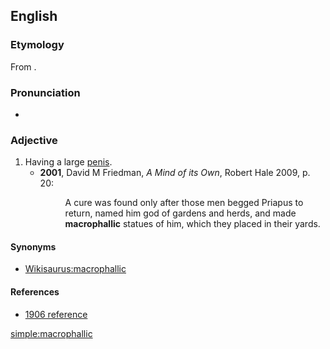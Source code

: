 ==English==

===Etymology===
From {{prefix|macro|phallic|lang=en}}.

===Pronunciation===
* {{a|UK}} {{IPA|/makɹə(ʊ)ˈfalɪk/|lang=en}}

===Adjective===
{{en-adj}}

# Having a large [[penis]]. {{defdate|from 19th c.}}
#* '''2001''', David M Friedman, ''A Mind of its Own'', Robert Hale 2009, p. 20:
#*: A cure was found only after those men begged Priapus to return, named him god of gardens and herds, and made '''macrophallic''' statues of him, which they placed in their yards.

====Synonyms====
* [[Wikisaurus:macrophallic]]

====References====
* [http://books.google.com/books?id=x7rY8uGk1OYC&pg=PA590&dq=%22macrophallic%22&hl=en&ei=LJ0aTqyqJIrn0QHLgq2YBQ&sa=X&oi=book_result&ct=result&resnum=3&ved=0CDYQ6AEwAg#v=onepage&q=%22macrophallic%22&f=false 1906 reference]

[[simple:macrophallic]]